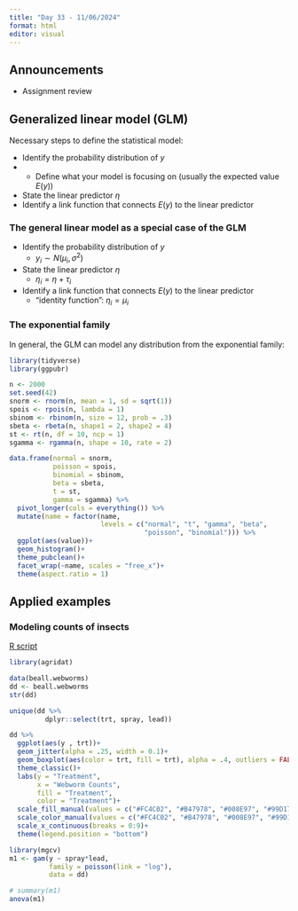 ```yaml
---
title: "Day 33 - 11/06/2024"
format: html
editor: visual
---
```


## Announcements  

- Assignment review  

## Generalized linear model (GLM) 

Necessary steps to define the statistical model:  

- Identify the probability distribution of $y$  
- - Define what your model is focusing on (usually the expected value $E(y)$)  
- State the linear predictor $\eta$  
- Identify a link function that connects $E(y)$ to the linear predictor  

### The general linear model as a special case of the GLM   

- Identify the probability distribution of $y$  
  - $y_i \sim N(\mu_i, \sigma^2)$
- State the linear predictor $\eta$  
  - $\eta_i = \eta + \tau_i$  
- Identify a link function that connects $E(y)$ to the linear predictor  
  - "identity function": $\eta_i = \mu_i$

### The exponential family  

In general, the GLM can model any distribution from the exponential family:  

```r
library(tidyverse)
library(ggpubr)

n <- 2000
set.seed(42)
snorm <- rnorm(n, mean = 1, sd = sqrt(1))
spois <- rpois(n, lambda = 1)
sbinom <- rbinom(n, size = 12, prob = .3)
sbeta <- rbeta(n, shape1 = 2, shape2 = 4)
st <- rt(n, df = 10, ncp = 1)
sgamma <- rgamma(n, shape = 10, rate = 2)

data.frame(normal = snorm, 
           poisson = spois, 
           binomial = sbinom, 
           beta = sbeta, 
           t = st, 
           gamma = sgamma) %>% 
  pivot_longer(cols = everything()) %>% 
  mutate(name = factor(name, 
                       levels = c("normal", "t", "gamma", "beta",
                                  "poisson", "binomial"))) %>% 
  ggplot(aes(value))+
  geom_histogram()+
  theme_pubclean()+
  facet_wrap(~name, scales = "free_x")+
  theme(aspect.ratio = 1)
```


## Applied examples   

### Modeling counts of insects    

[R script](in_class_code/day33_inclass.Rmd)

```r
library(agridat)

data(beall.webworms)
dd <- beall.webworms
str(dd)

unique(dd %>% 
         dplyr::select(trt, spray, lead))

dd %>% 
  ggplot(aes(y , trt))+
  geom_jitter(alpha = .25, width = 0.1)+
  geom_boxplot(aes(color = trt, fill = trt), alpha = .4, outliers = FALSE)+
  theme_classic()+
  labs(y = "Treatment",
       x = "Webworm Counts",
       fill = "Treatment", 
       color = "Treatment")+
  scale_fill_manual(values = c("#FC4C02", "#B47978", "#008E97", "#99D17B"))+
  scale_color_manual(values = c("#FC4C02", "#B47978", "#008E97", "#99D17B"))+
  scale_x_continuous(breaks = 0:9)+
  theme(legend.position = "bottom")

```

```r
library(mgcv)
m1 <- gam(y ~ spray*lead,
          family = poisson(link = "log"),
          data = dd)

# summary(m1)
anova(m1)
```

```r

```





